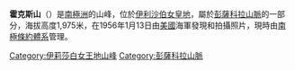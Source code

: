 {{expand|time=2013-12-30T09:59:21+00:00}}
{{unreferenced|time=2013-12-30T09:59:21+00:00}}
{{coord|83|55|S|56|5|W|source:GNIS|display=title}}

'''霍克斯山'''（{{lang-en|Mount Hawkes}}）是[[南極洲|南極洲]]的山峰，位於[[伊利沙伯女皇地|伊利沙伯女皇地]]，屬於[[彭薩科拉山脈|彭薩科拉山脈]]的一部分，海拔高度1,975米，在1956年1月13日由[[美國|美國]]海軍發現和拍攝照片，現時由[[南極條約體系|南極條約體系]]管理。

{{DEFAULTSORT:Mount Hawkes}}
[[Category:伊莉莎白女王地山峰|Category:伊莉莎白女王地山峰]]
[[Category:彭薩科拉山脈|Category:彭薩科拉山脈]]


{{QueenElizabethLand-geo-stub}}
